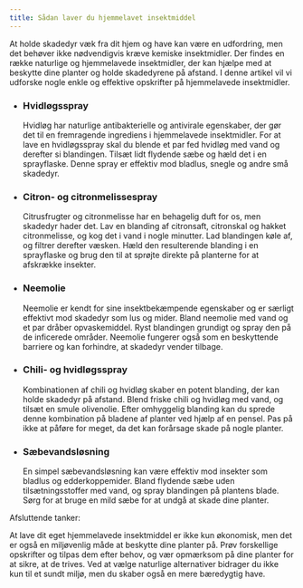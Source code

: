 ```yaml
---
title: Sådan laver du hjemmelavet insektmiddel
---
```


At holde skadedyr væk fra dit hjem og have kan være en udfordring, men det behøver ikke nødvendigvis kræve kemiske insektmidler. Der findes en række naturlige og hjemmelavede insektmidler, der kan hjælpe med at beskytte dine planter og holde skadedyrene på afstand. I denne artikel vil vi udforske nogle enkle og effektive opskrifter på hjemmelavede insektmidler.

- ### Hvidløgsspray

  Hvidløg har naturlige antibakterielle og antivirale egenskaber, der gør det til en fremragende ingrediens i hjemmelavede insektmidler. For at lave en hvidløgsspray skal du blende et par fed hvidløg med vand og derefter si blandingen. Tilsæt lidt flydende sæbe og hæld det i en sprayflaske. Denne spray er effektiv mod bladlus, snegle og andre små skadedyr.

- ### Citron- og citronmelissespray

  Citrusfrugter og citronmelisse har en behagelig duft for os, men skadedyr hader det. Lav en blanding af citronsaft, citronskal og hakket citronmelisse, og kog det i vand i nogle minutter. Lad blandingen køle af, og filtrer derefter væsken. Hæld den resulterende blanding i en sprayflaske og brug den til at sprøjte direkte på planterne for at afskrække insekter.

- ### Neemolie

  Neemolie er kendt for sine insektbekæmpende egenskaber og er særligt effektivt mod skadedyr som lus og mider. Bland neemolie med vand og et par dråber opvaskemiddel. Ryst blandingen grundigt og spray den på de inficerede områder. Neemolie fungerer også som en beskyttende barriere og kan forhindre, at skadedyr vender tilbage.

- ### Chili- og hvidløgsspray

  Kombinationen af chili og hvidløg skaber en potent blanding, der kan holde skadedyr på afstand. Blend friske chili og hvidløg med vand, og tilsæt en smule olivenolie. Efter omhyggelig blanding kan du sprede denne kombination på bladene af planter ved hjælp af en pensel. Pas på ikke at påføre for meget, da det kan forårsage skade på nogle planter.

- ### Sæbevandsløsning
  En simpel sæbevandsløsning kan være effektiv mod insekter som bladlus og edderkoppemider. Bland flydende sæbe uden tilsætningsstoffer med vand, og spray blandingen på plantens blade. Sørg for at bruge en mild sæbe for at undgå at skade dine planter.

Afsluttende tanker:

At lave dit eget hjemmelavede insektmiddel er ikke kun økonomisk, men det er også en miljøvenlig måde at beskytte dine planter på. Prøv forskellige opskrifter og tilpas dem efter behov, og vær opmærksom på dine planter for at sikre, at de trives. Ved at vælge naturlige alternativer bidrager du ikke kun til et sundt miljø, men du skaber også en mere bæredygtig have.
